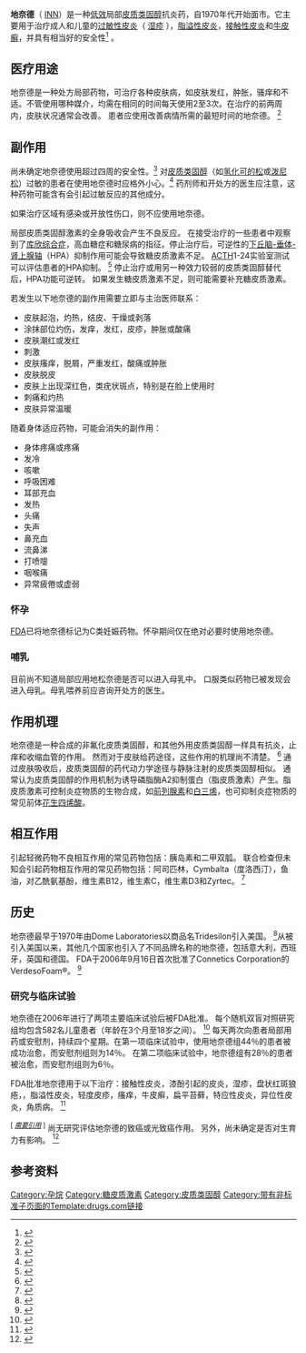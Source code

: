 {{Drugbox
| Verifiedfields = changed
| Watchedfields = changed
| verifiedrevid = 460778366
| IUPAC_name = (1''S'',2''S'',4''R'',8''S'',9''S'',11''S'',12''S'',13''R'')-11-hydroxy-8-(2-hydroxyacetyl)-6,6,9,13-tetramethyl-5,7-dioxapentacyclo[10.8.0.0<sup>2,9</sup>.0<sup>4,8</sup>.0<sup>13,18</sup>]icosa-14,17-dien-16-one
| image = Desonide.png
<!--Clinical data-->
| tradename = Desowen
| Drugs.com = {{drugs.com|monograph|desonide}}
| MedlinePlus = a605025
| pregnancy_AU = <!-- A / B1 / B2 / B3 / C / D / X -->
| pregnancy_US = <!-- A / B            / C / D / X --> C
| pregnancy_category =  
| legal_AU = <!-- Unscheduled / S2 / S3 / S4  / S8 -->
| legal_UK = <!-- GSL         / P       / POM / CD -->
| legal_US = Rx-only
| legal_status =  
| routes_of_administration = topical
<!--Pharmacokinetic data-->
| bioavailability =  
| protein_bound =  
| metabolism =  
| elimination_half-life =  
| excretion =  
<!--Identifiers-->
| IUPHAR_ligand = 7066
| CAS_number_Ref = {{cascite|correct|??}}
| CAS_number = 638-94-8
| ATC_prefix = D07
| ATC_suffix = AB08
| ATC_supplemental = {{ATC|S01|BA11}}
| PubChem = 12536
| DrugBank_Ref = {{drugbankcite|correct|drugbank}}
| DrugBank = DB01260
| ChemSpiderID_Ref = {{chemspidercite|correct|chemspider}}
| ChemSpiderID = 4470603
| UNII_Ref = {{fdacite|correct|FDA}}
| UNII = J280872D1O
| KEGG_Ref = {{keggcite|correct|kegg}}
| KEGG = D03696
| ChEBI_Ref = {{ebicite|correct|EBI}}
| ChEBI = 204734
| ChEMBL_Ref = {{ebicite|changed|EBI}}
| ChEMBL = 1201109
<!--Chemical data-->
| C=24 | H=32 | O=6
| smiles = O=C\1\C=C/[C@]2(/C(=C/1)CC[C@H]3[C@H]4[C@](C[C@H](O)[C@H]23)([C@@]5(OC(O[C@@H]5C4)(C)C)C(=O)CO)C)C
| StdInChI_Ref = {{stdinchicite|correct|chemspider}}
| StdInChI = 1S/C24H32O6/c1-21(2)29-19-10-16-15-6-5-13-9-14(26)7-8-22(13,3)20(15)17(27)11-23(16,4)24(19,30-21)18(28)12-25/h7-9,15-17,19-20,25,27H,5-6,10-12H2,1-4H3/t15-,16-,17-,19+,20+,22-,23-,24+/m0/s1
| StdInChIKey_Ref = {{stdinchicite|correct|chemspider}}
| StdInChIKey = WBGKWQHBNHJJPZ-LECWWXJVSA-N
| synonyms = <small>Prednacinolone; Hydroxyprednisolone acetonide; Desfluorotriamcinolone acetonide; (11β,16α)-11,21-Dihydroxy-16,17-[(1-methylethylidene)''bis''(oxy)]-pregna-1,4-diene-3,20-dione</small>
}}
'''地奈德'''（ [[国际非专利药品名称|INN]]）是一种[[效价强度|低效]]局部[[皮質類固醇|皮质类固醇]]抗炎药，自1970年代开始面市。它主要用于治疗成人和儿童的[[異位性皮膚炎|过敏性皮炎]]（ [[皮膚炎|湿疹]] ），[[脂溢性皮炎|脂溢性皮炎]]，[[接觸性皮炎|接触性皮炎]]和[[銀屑病|牛皮癣]]，并具有相当好的安全性<ref>{{Cite journal|title=Overview on desonide 0.05%: a clinical safety profile|journal=Journal of Drugs in Dermatology|issue=4|year=2004|volume=3|pages=393–7|pmid=15303783}}</ref> 。

== 医疗用途 ==
地奈德是一种处方局部药物，可治疗各种皮肤病，如皮肤发红，肿胀，骚痒和不适。不管使用哪种媒介，均需在相同的时间每天使用2至3次。在治疗的前两周内，皮肤状况通常会改善。 患者应使用改善病情所需的最短时间的地奈德。 <ref name=":1">{{Cite web|title=Access Data FDA|url=http://www.accessdata.fda.gov/drugsatfda_docs/label/2006/021844lbl.pdf|accessdate=December 1, 2015|author=|date=|first=|work=FDA.gov|publisher=|archive-date=2017-02-25|archive-url=https://web.archive.org/web/20170225213206/http://www.accessdata.fda.gov/drugsatfda_docs/label/2006/021844lbl.pdf|dead-url=no}}</ref> 

== 副作用 ==
尚未确定地奈德使用超过四周的安全性。<ref name=":1">{{Cite web|title=Access Data FDA|url=http://www.accessdata.fda.gov/drugsatfda_docs/label/2006/021844lbl.pdf|accessdate=December 1, 2015|author=|date=|first=|work=FDA.gov|publisher=}}</ref> 对[[皮質類固醇|皮质类固醇]]（如[[氢化可的松|氢化可的松]]或[[泼尼松|泼尼松]]）过敏的患者在使用地奈德时应格外小心。<ref>{{Cite web|title=desonide topical : Uses, Side Effects, Interactions, Pictures, Warnings & Dosing - WebMD|url=http://www.webmd.com/drugs/2/drug-4079-420/desonide-top/desonidecream-gel-ointment-topical/details#precautions|accessdate=2015-11-30|work=WebMD|language=en-US|archive-date=2015-11-26|archive-url=https://web.archive.org/web/20151126050707/http://www.webmd.com/drugs/2/drug-4079-420/desonide-top/desonidecream-gel-ointment-topical/details#precautions|dead-url=no}}</ref> 药剂师和开处方的医生应注意，这种药物可能含有会引起过敏反应的其他成分。 

如果治疗区域有感染或开放性伤口，则不应使用地奈德。 

局部皮质类固醇激素的全身吸收会产生不良反应。 在接受治疗的一些患者中观察到了[[庫興氏症候群|库欣综合症]]，高血糖症和糖尿病的指征。停止治疗后，可逆性的[[下丘脑-垂体-肾上腺轴|下丘脑-垂体-肾上腺轴]]（HPA）抑制作用可能会导致糖皮质激素不足。 [[ACTH|ACTH]]1-24实验室测试可以评估患者的HPA抑制。 <ref name=":1">{{Cite web|title=Access Data FDA|url=http://www.accessdata.fda.gov/drugsatfda_docs/label/2006/021844lbl.pdf|accessdate=December 1, 2015|author=|date=|first=|work=FDA.gov|publisher=}}</ref> 停止治疗或用另一种效力较弱的皮质类固醇替代后，HPA功能可逆转。 如果发生糖皮质激素不足，则可能需要补充糖皮质激素。 

若发生以下地奈德的副作用需要立即与主治医师联系： 

* 皮肤起泡，灼热，结皮、干燥或剥落 
* 涂抹部位灼伤，发痒，发红，皮疹，肿胀或酸痛 
* 皮肤潮红或发红 
* 刺激 
* 皮肤瘙痒，脱屑，严重发红，酸痛或肿胀 
* 皮肤脱皮 
* 皮肤上出现深红色，类疣状斑点，特别是在脸上使用时 
* 刺痛和灼热 
* 皮肤异常温暖 

随着身体适应药物，可能会消失的副作用： 

* 身体疼痛或疼痛 
* 发冷 
* 咳嗽 
* 呼吸困难 
* 耳部充血 
* 发热 
* 头痛 
* 失声 
* 鼻充血 
* 流鼻涕 
* 打喷嚏 
* 咽喉痛 
* 异常疲倦或虚弱 

=== 怀孕 ===
[[FDA|FDA]]已将地奈德标记为C类妊娠药物。怀孕期间仅在绝对必要时使用地奈德。 

=== 哺乳 ===
目前尚不知道局部应用地松奈德是否可以进入母乳中。 口服类似药物已被发现会进入母乳。母乳喂养前应咨询开处方的医生。 

== 作用机理 ==
地奈德是一种合成的非氟化皮质类固醇，和其他外用皮质类固醇一样具有抗炎，止痒和收缩血管的作用。 然而对于皮肤给药途径，这些作用的机理尚不清楚。 <ref>{{Cite web|title=Desonate (desonide) - Drug information from MediLexicon|url=http://www.medilexicon.com/drugs/desonate.php#MechanismOfAction|accessdate=2015-11-30|work=www.medilexicon.com|archive-date=2015-12-08|archive-url=https://web.archive.org/web/20151208060724/http://www.medilexicon.com/drugs/desonate.php#MechanismOfAction|dead-url=no}}</ref> 通过皮肤吸收后，皮质类固醇的药代动力学途径与静脉注射的皮质类固醇相似。 通常认为皮质类固醇的作用机制为诱导磷脂酶A2抑制蛋白（脂皮质激素）产生。脂皮质激素可控制炎症物质的生物合成，如[[前列腺素|前列腺素]]和[[白三烯|白三烯]]，也可抑制炎症物质的常见前体[[花生四烯酸|花生四烯酸]]。 

== 相互作用 ==
引起轻微药物不良相互作用的常见药物包括：胰岛素和二甲双胍。 联合检查但未知会引起药物相互作用的常见药物包括：阿司匹林，Cymbalta（度洛西汀），鱼油，对乙酰氨基酚，维生素B12，维生素C，维生素D3和Zyrtec。 <ref>{{Cite news|url=https://www.drugs.com/drug-interactions/desonide-topical.html|title=Desonide topical Drug Interactions - Drugs.com|work=Drugs.com|accessdate=2018-07-12|language=en-US|archive-date=2018-07-12|archive-url=https://web.archive.org/web/20180712055113/https://www.drugs.com/drug-interactions/desonide-topical.html|dead-url=no}}</ref> 

== 历史 ==
地奈德最早于1970年由Dome Laboratories以商品名Tridesilon引入美国。 <ref>{{Cite web|title=Pharmaceutical Manufacturing Encyclopedia|url=http://files.rushim.ru/books/lekarstva/pharmaceutical-encyclopedia.pdf|accessdate=December 1, 2015|author=Sittig|date=1988|first=Marshall|format=vanc|publisher=Noyes Publications|archiveurl=https://web.archive.org/web/20071023210611/http://files.rushim.ru/books/lekarstva/pharmaceutical-encyclopedia.pdf|archivedate=2007-10-23|dead-url=yes}}</ref>从被引入美国以来，其他几个国家也引入了不同品牌名称的地奈德，包括意大利，西班牙，英国和德国。 FDA于2006年9月16日首次批准了Connetics Corporation的VerdesoFoam®。 <ref>{{Cite web|title=Verdeso (desonide) FDA Approval History - Drugs.com|url=https://www.drugs.com/history/verdeso.html|accessdate=2015-12-01|work=www.drugs.com|archive-date=2015-12-08|archive-url=https://web.archive.org/web/20151208153300/http://www.drugs.com/history/verdeso.html|dead-url=no}}</ref>   

=== 研究与临床试验 ===
地奈德在2006年进行了两项主要临床试验后被FDA批准。 每个随机双盲对照研究组均包含582名儿童患者（年龄在3个月至18岁之间）。 <ref name=":0">{{Cite journal|title=Multicenter trial for long-term safety and efficacy comparison of 0.05% desonide and 1% hydrocortisone ointments in the treatment of atopic dermatitis in pediatric patients|date=July 1995|journal=Journal of the American Academy of Dermatology|issue=1|doi=10.1016/0190-9622(95)90014-4|volume=33|pages=74–7|pmid=7601950|display-authors=6}}</ref> 每天两次向患者局部用药或安慰剂，持续四个星期。在第一项临床试验中，使用地奈德组44％的患者被成功治愈，而安慰剂组则为14％。 在第二项临床试验中，地奈德组有28％的患者被治愈，而安慰剂组则为6％。 

FDA批准地奈德用于以下治疗：接触性皮炎，漆酚引起的皮炎，湿疹，盘状红斑狼疮，，脂溢性皮炎，轻度皮疹，瘙痒，牛皮癣，扁平苔藓，特应性皮炎，异位性皮炎，角质病。 <ref>{{Cite web|title=Tridesilon Topical Cream 0.05pct Drug Medication Dosage Information|url=http://www.cvs.com/drug/tridesilon/topical-cream/0_05pc|accessdate=2015-12-01|work=www.cvs.com|archive-date=2015-12-08|archive-url=https://web.archive.org/web/20151208105619/http://www.cvs.com/drug/tridesilon/topical-cream/0_05pc|dead-url=no}}</ref>   

<sup class="noprint Inline-Template Template-Fact" data-ve-ignore="true" style="white-space:nowrap;">[ ''[[Wikipedia:来源请求|<span title="This claim needs references to reliable sources. (July 2018)">需要引用</span>]]'' ]</sup>
尚无研究评估地奈德的致癌或光致癌作用。 另外，尚未确定是否对生育力有影响。 <ref name=":1">{{Cite web|title=Access Data FDA|url=http://www.accessdata.fda.gov/drugsatfda_docs/label/2006/021844lbl.pdf|accessdate=December 1, 2015|author=|date=|first=|work=FDA.gov|publisher=}}</ref>

== 参考资料 ==
{{Reflist|2}}
[[Category:孕烷|Category:孕烷]]
[[Category:糖皮质激素|Category:糖皮质激素]]
[[Category:皮质类固醇|Category:皮质类固醇]]
[[Category:带有非标准子页面的Template:drugs.com链接|Category:带有非标准子页面的Template:drugs.com链接]]